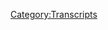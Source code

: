 {{Transcript
    | title         = [[17: February 7, 2017]]
    | caption       = [https://knowledgefight.libsyn.com/knowledge-fight-feb-7-2017 Listen to this episode on Libsyn]
    | episodeNumber = [[17: February 7, 2017|17]]
    | length        = 01:29:28
}}

{{MessageBox
    | header     = Warning: Bot Generated Content
    | text       = This transcript was automatically generated by transcription software and likely contains many mistakes and misattributions. Please check the audio for definitive quotes, attribution, and context.
    | image      = N3yvass4myg91.webp
    | imagewidth = 50px
    | id         = warning
}}

{{TranscriptBlock
    | name      = Alex Jones
    | timestamp = 00:00
    | text      = I'm a policy wonk.
}}

{{TranscriptBlock
    | name      = Dan
    | timestamp = 00:01
    | text      = Hey everybody, Dan here, sitting in to give you a little bit of an introduction before we get into this episode, tell you what's going on here. What's going on is Jordan is busy this week real busy. He is way too successful at stand up comedy. And I have therapy one night this week, so we could not find a time to record. Luckily for you and for all of us. I have this episode that I'm going to release today that I recorded a week or two back with my friend, the very funny comedian Justin Kollek. And I'm excited to be able to release it for you. To give you a little bit of context, we recorded this episode A little while back, and I did not have the time to edit and re release the episode. And in the meantime, like right after Justin and I recorded this episode, when I was about to release it, we needed to me and Jordan needed to get back into the studio. There were emergency episodes that had to be done. And you know how it is. There's a forward momentum and a natural narrative that sort of taking shape with Alex Jones his life and you know, we can you as progress marches forward, we sometimes things get caught by the wayside. But I'm glad we have this opportunity now to double back a little bit and listen to this, because I think this episode is great. And I think you're gonna really enjoy it. And Justin is hilarious and fan tastic. But before we get to this episode, I have a couple things I wanted to get off my chest first, is a very exciting announcement that I'm not going to make now. What once Jordan does get back, we have a very exciting announcement to give you. And I look forward to telling you about that. And I don't know why I'm teasing it now. But who cares? Second thing, I wanted to take a moment to acknowledge that I may have been a little bit off in my interpretation of the last clip from the February 24 show, when I've listened back to it a number of times, mostly out of insecurity and fear that I had misinterpreted it. I think I might have. I think it's entirely possible that my analysis was off, literally off, but spiritually, I was not wrong. What do you says is still horrible. What he says is absolutely indefensible. You should never ever encourage people on Twitter to harass anybody, but especially about someone else's children. So no matter what the context of that is absolutely unacceptable. inexcusable behavior. But I am big enough man to recognize and publicly admit that I might have gotten some of the particulars about what he was saying slightly off, but to my credit, he does swallow some syllables in there. So I I'm, I'm on pretty solid ground, I think. Anyway. I don't feel better now that I've got that off my chest. But no, well, who cares? I am gonna feel better here in a moment because I've got this episode to share with you. I hope you do enjoy it again. Just thank you to everybody who's been getting on board. We really appreciate everybody listening, tweeting out. I'm sitting here on a dark and stormy night here in Chicago, and I've been waiting to do laundry all night and someone's been hogging the laundry machine. Only thing that makes me feel better about the fact that I have to go to work tomorrow and dirty clothes is the fact that I know that you guys are gonna be out there enjoying this episode. And that means a lot. So anyway, here we go. Let's get to the episode. But you know until Jordan gets back and we we we meet again. I'm just flipping policy Walkman.
}}

{{TranscriptBlock
    | name      = Alex Jones
    | timestamp = 03:38
    | text      = Andy in Kansas. You're on the air. Thanks for holding.
}}

{{TranscriptBlock
    | name      = Andy In Kansas
    | timestamp = 03:42
    | text      = Oh, Alex, I'm a first time caller. I'm a huge fan. I love your work.
}}

{{TranscriptBlock
    | name      = Dan
    | timestamp = 03:45
    | text      = Hey, everybody. Welcome back to knowledge fight. I am Dan sitting here in the studio with replacement Jordan. Very funny comedian Justin go like
}}

{{TranscriptBlock
    | name      = Justin Golak
    | timestamp = 03:53
    | text      = Hey, how's it going? Everybody?
}}

{{TranscriptBlock
    | name      = Dan
    | timestamp = 03:54
    | text      = How you doing today, sir?
}}

{{TranscriptBlock
    | name      = Justin Golak
    | timestamp = 03:55
    | text      = Oh, I'm doing good. How about yourself?
}}

{{TranscriptBlock
    | name      = Dan
    | timestamp = 03:56
    | text      = Excellent, very much ready to take a journey through a day in the life of Alex Jones where I have listened to a bunch of Infowars and you have not listened to this particular episode. I have not. But you were telling me before we started recording you have. You've dabbled in the world?
}}

{{TranscriptBlock
    | name      = Justin Golak
    | timestamp = 04:11
    | text      = Oh, yeah. I've I've taken many trips to the battlefield of the Info Wars. I think I got into him in college. Sure. I was in college during the W years, which was like a great time to be radicalized left. Because you're like young, you have feelings. You think you can make a difference? You're definitely right. Yes. You're so right. You know everything. And you're not bounced at all by jadedness or self consciousness of your ideas.
}}

{{TranscriptBlock
    | name      = Dan
    | timestamp = 04:38
    | text      = You're young enough that like Vietnam wasn't real to you, right? It's perfect.
}}

{{TranscriptBlock
    | name      = Justin Golak
    | timestamp = 04:42
    | text      = So yeah, and like none of my roommates or friends like really cared either way. And then I had one buddy, who was like, very into like liberal politics, and he was like always reading like Al Franken 's book. Shimon when Al Franken had all those books,
}}

{{TranscriptBlock
    | name      = Dan
    | timestamp = 04:58
    | text      = the other one book about him running for President he was called Why not me?
}}

{{TranscriptBlock
    | name      = Justin Golak
    | timestamp = 05:03
    | text      = Yes that one and then really funny. Rush Limbaugh is a big fat idiot or whatever. Like was it a lying liars? Yes that one and yeah, so I dabbled in some of those. Listen to Air America when the thing back when Marin was working with Sam cedar Yeah, yeah,
}}

{{TranscriptBlock
    | name      = Dan
    | timestamp = 05:19
    | text      = those were the glory days. Yeah.
}}

{{TranscriptBlock
    | name      = Justin Golak
    | timestamp = 05:20
    | text      = And then yeah, just like that was about where he took me and then I always had like an appetite for like more fringy stuff. And then I was like YouTube was becoming new and I just remember getting into like the 911 conspiracy. Sure. And then of course, you're gonna find Alex Jones soon after that. And so you watch loose change and you're like, oh, produced this. I don't even know if I watch that. Well, I think I watched like two off loose chains like like worst loose chains. things and then someone's like, Oh, you've seen those. You should watch loose change.
}}

{{TranscriptBlock
    | name      = Dan
    | timestamp = 05:50
    | text      = There you go. You watched the Obama deception, the Obama deception so good. 911 road to tyranny? Yeah. Alex Jones is great documentary work.
}}

{{TranscriptBlock
    | name      = Justin Golak
    | timestamp = 05:59
    | text      = Yep. seen it all.
}}

{{TranscriptBlock
    | name      = Dan
    | timestamp = 06:01
    | text      = So you've you've listened a little bit, but it's been a while. Yeah, I
}}

{{TranscriptBlock
    | name      = Justin Golak
    | timestamp = 06:05
    | text      = don't keep up with it really much anymore.
}}

{{TranscriptBlock
    | name      = Dan
    | timestamp = 06:06
    | text      = I strongly recommend that you don't. And everyone out there listening
}}

{{TranscriptBlock
    | name      = Justin Golak
    | timestamp = 06:10
    | text      = don't like I think I told you last time I really got into him big was like in a recent way. It was like yesterday, I listened to his Joe Rogan Experience podcast. He was on like, sometime this week. That's kind of like required listening. Yeah. I was listening to Joe Rogan's podcast anyways, and like I have that history with Alex Jones and like this will at least be a fun listen.
}}

{{TranscriptBlock
    | name      = Dan
    | timestamp = 06:29
    | text      = Yeah, I go guest by guest with Rogan. But yeah, if you see Alex Jones is on Rogan, you gotta listen gotta and I'm glad that we did. We did a huge breakdown of that. Much of a drunk idiot Alex was
}}

{{TranscriptBlock
    | name      = Justin Golak
    | timestamp = 06:45
    | text      = got so hot. Did you watch the video? I did. Okay, like he's just he kept being like, I take these headphones off. And he's like, slicking his hair back. He's so hot. Well, one
}}

{{TranscriptBlock
    | name      = Dan
    | timestamp = 06:53
    | text      = of the things you don't know is actually Alex no matter what the temperature is in the studio has a crazy year tick. Okay, this is ear and a really weird way compulsively. So a lot of the headphone stuff I think was actually his ear itching. Okay, I've done some research into what causes ear itching and nothing definitive.
}}

{{TranscriptBlock
    | name      = Justin Golak
    | timestamp = 07:14
    | text      = Say it doesn't sound like a symptom of anything I have to be. It's got to
}}

{{TranscriptBlock
    | name      = Dan
    | timestamp = 07:18
    | text      = be all psychological. It's a side effect of taking too much Super Male Vitality. Is a signature product that we are almost certain is a boner pill.
}}

{{TranscriptBlock
    | name      = Justin Golak
    | timestamp = 07:28
    | text      = What is this other thing is it is a force. Well, what's the metal? Isn't there some metal he takes like colloidal iodine iodine. I think it was like an iron. Yeah,
}}

{{TranscriptBlock
    | name      = Dan
    | timestamp = 07:38
    | text      = that low Adel silver is we're going to hear a couple of advertisements for his products here as we go along. Oh, hell yeah. But let's just jump into it. today. We're going over the events of Tuesday, February 7, on the Alex Jones program, he starts the show out with a little bit of a showing of his humanity. Okay, there's, there's been a death in the family. Oh, no. And he takes a little moment on the show to to honor that. And then quickly take it into a weird, weird place,
}}

{{TranscriptBlock
    | name      = Alex Jones
    | timestamp = 08:10
    | text      = crashing through the lies and disinformation. It's Alex Jones. Ladies and gentlemen. It's Tuesday, February 7 2017. And we've got stunning information and documentation today to break down as we give you the latest analysis of the global war taking place against the huge mega corporations, and their attempt to establish a out of control oppressive technocracy. Again, I'm Alex Jones, your host, thank you so much for joining us today, I'm going to get into all the news. And I mean, all of it coming up in the next segment. But first off, I want to talk about something that affects us all. And that's life and death. A lot of people I talked to never even get to meet any of their grandparents, much less all four of them. And my grandmother was almost 93 years old when she died this morning at about 130. And she was still cogent. A few days ago when I went and visited weather.
}}

{{TranscriptBlock
    | name      = Dan
    | timestamp = 09:08
    | text      = I want to pause for a second to you know, I would never make fun of someone for giving it up for the relative and I feel very sad for his loss. I mean that very sincerely. I'm not making a joke of this at all. Rip Grandma Jones. Yeah, that's that's very difficult and sorry for your loss, Alex, but
}}

{{TranscriptBlock
    | name      = Alex Jones
    | timestamp = 09:28
    | text      = But she'd had breast cancer for about six years.
}}

{{TranscriptBlock
    | name      = Dan
    | timestamp = 09:31
    | text      = That's not the but there was. Sounds reasonable to there was just bad timing on my stop and start.
}}

{{TranscriptBlock
    | name      = Alex Jones
    | timestamp = 09:41
    | text      = She had breast cancer before and they removed part of her breast. She got breast cancer, six, seven years ago decided to not be operated on and that she would just go home when God was ready for and at almost 93 years of age last night she went home to be with our Lord and Savior Jesus Christ. But the reason it's simple witness. I don't really cry for the 93 year old woman who I knew my whole life and love so much. And you taught me so much. I cry for the 30 year old woman who went and got the second round of polio shots when my mother was four years old, and her brother was nine years old, that paralyzed her and almost killed her and took her years to be able to walk again. As he was a beauty queen. And then I think about the SV 40 cancer viruses that were admittedly in that vaccine as well. And think about how they soft killed my grandmother. Way back in the
}}

{{TranscriptBlock
    | name      = Dan
    | timestamp = 10:38
    | text      = Yep, it's a vaccine message. I know. I did not see that coming. You didn't see the eulogy, turning into an anti Vaxxer Oh, not
}}

{{TranscriptBlock
    | name      = Justin Golak
    | timestamp = 10:46
    | text      = at all. Oh, man. That's,
}}

{{TranscriptBlock
    | name      = Dan
    | timestamp = 10:49
    | text      = that's a little weird. I mean, that's who
}}

{{TranscriptBlock
    | name      = Justin Golak
    | timestamp = 10:54
    | text      = I mean. If their plan is to kill everyone in their early 90s 60 years after taking a vaccine, yeah, go for it globalist fine living I'm fine. Dine at 93 I'm kind of more planning on 63 myself. So if I go 93 I'm fine with that. 30 Bonus years from the clarity bonus years thanks globalist.
}}

{{TranscriptBlock
    | name      = Dan
    | timestamp = 11:15
    | text      = I again, I don't want to mock the death of Alex Jones's grandma, because again, and that sad to cancer is very, that sucks. But I just I don't know what vaccine is going to paralyze you for a couple years? And then you're fine. And then give you cancer? Decades after? I don't know. I don't. I don't think that's, I think that he's, I think that he's possibly attributing coincidence, or something. He's, he's attributing nefariousness to coincidence, you know, something that just how
}}

{{TranscriptBlock
    | name      = Justin Golak
    | timestamp = 11:50
    | text      = I mean, like, 100%? Well, it's like, everyone's gonna die. Sure. So you could literally just be like, you could just take someone's death, which is a guarantee to any past thing and be like, well, that's why they died. if again, if your evidence is that they're dying in their 90s. Yeah, like, and then yeah, the cause is just being alive them. So I would like
}}

{{TranscriptBlock
    | name      = Dan
    | timestamp = 12:13
    | text      = I wish I'd done some research on this. I'd love to have the number in front of me of how many people live till they're 90. I'm sure it's a shockingly low percentage of the population.
}}

{{TranscriptBlock
    | name      = Justin Golak
    | timestamp = 12:22
    | text      = No, I think because like the average is one like 76 or 7876, or 78. Yeah, but then like after that average, it's like a huge decline. Like it zips down very quickly.
}}

{{TranscriptBlock
    | name      = Dan
    | timestamp = 12:34
    | text      = And then think about how many people who have been soft killed. Listen to the old
}}

{{TranscriptBlock
    | name      = Justin Golak
    | timestamp = 12:39
    | text      = is like, that's genius vernacular, acrobatic.
}}

{{TranscriptBlock
    | name      = Dan
    | timestamp = 12:43
    | text      = He's perfect at that sort of thing. He told like, the dirty dossier thing that they put out on Trump the is that the P one? Yeah, the dirty dossier. Yeah. Because they come up with these names that are so amazing, soft Kill.
}}

{{TranscriptBlock
    | name      = Justin Golak
    | timestamp = 12:57
    | text      = Kill is just like, because again, it's just one of those things where it's like, you know, like, you could say, you'd be like, well, people are getting vaccines and not dying. But so what they're doing to soft kill you dying or 90s a breast cancer, you don't even know. It's like, I guess I can't disprove that. Yeah, no, it's
}}

{{TranscriptBlock
    | name      = Dan
    | timestamp = 13:13
    | text      = wrong. That's that's the thing. Everything is under disprovable, which is what makes it fun when you're high and sitting around being like, oh, man, it could be Yeah. But do you would do you think that he can take this? This eulogy for his grandma that turns into an anti vaccination message? Do you think he can pull the triple Lindy and somehow involve his products? The Oklahoma City bombing?
}}

{{TranscriptBlock
    | name      = Justin Golak
    | timestamp = 13:39
    | text      = What Yes. And
}}

{{TranscriptBlock
    | name      = Dan
    | timestamp = 13:41
    | text      = near death experiences? Do you think he can work both of those in
}}

{{TranscriptBlock
    | name      = Justin Golak
    | timestamp = 13:44
    | text      = I'm hoping that he does, because I don't want to be right. Because to me, then it's just fans fullness. I don't want it to turn ugly into commercialism. Him selling iodine. So I hope it's the things you said, I'm excited. Let's find out
}}

{{TranscriptBlock
    | name      = Alex Jones
    | timestamp = 13:57
    | text      = the early 1950s. Show, they got her way back in the early 1950s When she was 30 years old. So really think about that, think about what vaccines are doing to people today, especially our military that are shot up so many experimental ones as well. And I just think about how magic it is to have all these great ancestors and to know that I'll have progeny into the future and I'll be one of their ancestors. I just want to deliver for humanity and really build something beautiful and great. And so did my show to my grandmother and I all for my grandparents were great, interesting people in different ways. I really can't say that my favorite was of any of them. But it's it's just
}}

{{TranscriptBlock
    | name      = Dan
    | timestamp = 14:41
    | text      = no one asked you to. Oh, it'd be weird. It'd be weird if you did. This was on your political, anti globalist program. Which of your grandparents was your favorite? Well, you know what?
}}

{{TranscriptBlock
    | name      = Justin Golak
    | timestamp = 14:52
    | text      = I liked Nana, but I'd say Papa,
}}

{{TranscriptBlock
    | name      = Dan
    | timestamp = 14:55
    | text      = because he wasn't soft, killed.
}}

{{TranscriptBlock
    | name      = Alex Jones
    | timestamp = 14:58
    | text      = Great that I knew him and I hope that spiritually that I can resonate to the plane that they're going to be on with God and transcend this fallen plane, we're on and be with her again. She was very, very a few days ago, she'd be conscious talking about things be completely there and then just suddenly be somewhere completely else talking to her dead brother and talking to other members of her family. So she believes she was already in heaven. And I think about Colonel Craig Roberts, who was a Marine Corps sniper and veteran helicopter pilot investigator best selling author, Sniper one shot one kill, who expose Oklahoma City as an inside job and so much more in the murder of police officers by the Clinton mafia to cover it up. And he died for about 10 minutes on the operating table for colon cancer, and was there at the portal with the angel, the decision was made to send him back, they'd already walked off and he came back to life. And atheists and people that don't believe in God. And people that are in other cultures, they have that same, that same near death or death experience. So just know this. There's a lot going on in this world. But I just want my grandmother to know that I love her. And I appreciate her and I can still feel her presence now just like I can feel my first grandparents that went Jerry Jones, my dad's dead back when I was only six years old. And it's just good, I will carry them forward with me. I hope my children will carry forth my energy and my spirit with them, just as they carry my genetics. And so let's just all think about our fallen grandparents, and of course, our parents and everyone we love. But you know, most important thing to do is to reach out for the young today that are under all the GMO and all the chemical attack all the cultural attack and defend them because that's what really matters. He is the young.
}}

{{TranscriptBlock
    | name      = Dan
    | timestamp = 16:50
    | text      = So I think that would be a great opening segment if he cut out about two minutes in the middle and that last part if he wanted to just jump on the show and talk about his grandma great but you know I don't I don't I can't get on board with you politicizing the death of a 93 year old.
}}

{{TranscriptBlock
    | name      = Justin Golak
    | timestamp = 17:11
    | text      = Just it's so much. Yeah, it's dense.
}}

{{TranscriptBlock
    | name      = Dan
    | timestamp = 17:14
    | text      = Yeah, yeah. And you know, we can't really I made a mistake opening a show with this in the same way that he made a mistake opening the show. I did as well. Well. You can only open how he opens. We can't make fun of that really, we can't attacking his grandma and we'd never want to do that. So let's get to some like real politic. Okay, let's bring it on. This is he doesn't bring up his grandma again for the rest of the show. So we're fine. This is a little clip about some people being sneaky. Okay, in government and the media trying to trying to be foolish it basically he's mad at the media through most of this
}}

{{TranscriptBlock
    | name      = Justin Golak
    | timestamp = 17:53
    | text      = episode makes sense.
}}

{{TranscriptBlock
    | name      = Alex Jones
    | timestamp = 17:54
    | text      = First off, there's a tactic that the mainstream media is using, where they pretend that Infowars is discredited and not cutting edge. And then they connect that to Trump and pretend that he's discredited hoping to split Trump off from his base. Now Trump knows they're doing this but they everyday say Alex Jones is Trump's brain. Trump is everything from Alex Jones. No, Trump has agreed with me on a few things that are overwhelmingly documented. Trump is his own person. I don't say that. Because I don't want to sit here and make the president mad. I say that because it's true. But clearly, they're trying to hurt Trump by driving him away from his base. It's not working, he's delivering in spades. But every day I see scores of these articles. Infowars is behind President Trump's idea that the media is covering up terrorist attacks, the Washington Post. Then they show headlines where myself Paul Watson and countless others live, but they only show screenshots. You can't go see it for yourself. It's a screenshot where we go show where police chief's the FBI, you name it are told to cover up the fact that Islamist is carrying out attacks just like San Bernardino. Now, the truth is Trump has trolled the media when he spoke at Central Command in Florida yesterday, at their headquarters, because he knows they'll bring all this out now and lose this debate.
}}

{{TranscriptBlock
    | name      = Dan
    | timestamp = 19:22
    | text      = Also, I want to tell you this, you're gonna have me pause at any point. Okay, if you have any thoughts, feel free to jump in. This This is insane. Because, I mean, the argument could be made that the headline Infowars is behind the stuff using could just mean that they kind of they support the same thing that Trump does, right? Not necessarily the Trump got it from them, right. The word could be interpreted either way. So that's one thing. The other is that that list of unreported terrorist attacks, that was some shameful ship. You get a chance to go over that list. Oh, they misspelled San Bernardino. Oh no, they misspelled the word attacker, like 27 times. So throughout it when they were listing the attackers, and then a bunch of the bunch of almost all of it was covered by the mainstream media. And the ones that are dubious, maybe under covered were non fatality knife attacks in foreign countries.
}}

{{TranscriptBlock
    | name      = Justin Golak
    | timestamp = 20:23
    | text      = Yeah, those aren't gonna grab headlines. No
}}

{{TranscriptBlock
    | name      = Dan
    | timestamp = 20:25
    | text      = one's gonna fucking read that. I don't know, man.
}}

{{TranscriptBlock
    | name      = Justin Golak
    | timestamp = 20:30
    | text      = Yeah, that's, I don't know, man. That's weird. It's like, yeah, it's like you said it's I don't know. It's just, I mean, he's just like the normal media in terms of like the 24 hour news cycle, right? I mean, Alex? Yeah. Like, even if there is shady shit going on in the government? Like, there's not enough for you to have hours of programming a day on it. No, that's true. So you're gonna have to be like grasping for straws. He's gonna feel four hours a day, but he hits everything with the same intensity. That's why it's, like so fucking obvious when it's like, my grandma died. How was this about Oklahoma City. Because like, I get time to fill everything that happens has to be about something in the narrative.
}}

{{TranscriptBlock
    | name      = Dan
    | timestamp = 21:18
    | text      = I honestly, this comes up like he has so much time to fill this comes up over and over again. But like, I honestly think that you and everybody else who has suggested that is being way too generous. I don't think he blocks out time at all. I think the entire show is essentially a riff. Yeah. Oh, that that's for sure. He's got time to kill, but he doesn't have like, Alright, I've got to fill 15 minutes here. He's like, Fuck, I gotta fill four hours every day, every single day. He's like,
}}

{{TranscriptBlock
    | name      = Justin Golak
    | timestamp = 21:49
    | text      = but I mean, I guess this is like the future of information and whether we turn the corner or not, right? Because it's like, I mean, that's his issue, right? Is it's like, if someone was genuinely like, hey, I want to give a voice to independent media, right? It's like, All right, great. But those things like hardly ever exist. Because for them to exist, they'd have to be like, Well, yeah, sometimes, if not, most the time the media is right. What they cover is accurate. What they're covering is important, blah, blah, blah. Sure. You could argue that, like, maybe they don't cover ABMC because of like corporate interests, or because of some other interests that's like, somewhere between dubious or just money related. Yeah. But it's like he that's what he positions himself as it's like, I'm just being honest. But it's like, but you're not you, your, your, your message is conspiracy. And so you have to fit everything into that box.
}}

{{TranscriptBlock
    | name      = Dan
    | timestamp = 22:44
    | text      = And it's globalists. Yeah, so everything has to be about globalist, right. And also, he's not telling the truth. We've documented at least like, totally tons of lies throughout just the 10 episodes of the show we've done so far. I think like
}}

{{TranscriptBlock
    | name      = Justin Golak
    | timestamp = 22:57
    | text      = the thing I always bring up like the one story that really like just encapsulates it for me, it was from something from back in my Jones watching Days, even though I was not a regular watcher or regular like believer, like I always was like, okay, but still fun. So it's not like I was ever like, it's not like I escaped the church, or anything. Like I always was skeptical who didn't go, but it was interesting. It was always interesting. And mostly like, just like now is always entertaining. But it was this story about like, duck It was basically it's the gay shrimp story. Do you remember the gay shrimp story? This? I do not remember they were dumping chemicals into this river. And it was turning the shrimp gay and returning the actual shrimp in the shrimp in this river Labor Day? No. Well, here's the thing is it's based off real science that pesticides run off into the streams they have, what do you want to call it? estrogenic qualities and, and so much so that the small species only like a shrimp, it can actually flip their species female. So now all the shrimp are female so they can't reproduce so they die off. Okay, so now there's a genuine story that I remember hearing about in like biology classes in college about pesticides getting under like unreported their damages, and it's causing these problems and it could be causing to a tick in breast cancer in the human population. So he brings in a real kind of issue that is alarming and in undercover and under covered but he turns it into its turning the shrimp gay Of course, and they're doing this because they want to they're experimenting to turn us gay. Yes. So then we don't reproduce. And it's a form of eugenics that the globalists are going to use to keep population down and kind of trim population to like whatever their number one there's always that number, right? Like they want to get population down to 100,000 people.
}}

{{TranscriptBlock
    | name      = Justin Golak
    | timestamp = 24:52
    | text      = Yeah, we're all slaves. They
}}

{{TranscriptBlock
    | name      = Justin Golak
    | timestamp = 24:53
    | text      = rule over Georgia. Guidestones
}}

{{TranscriptBlock
    | name      = Dan
    | timestamp = 24:54
    | text      = Yeah, so
}}

{{TranscriptBlock
    | name      = Justin Golak
    | timestamp = 24:55
    | text      = that's like when it just like why are you blowing this first of all, you're so that's it's that's what makes him worse to me almost
}}

{{TranscriptBlock
    | name      = Dan
    | timestamp = 25:05
    | text      = like, I want to get back to this. I don't want to interrupt you. But
}}

{{TranscriptBlock
    | name      = Justin Golak
    | timestamp = 25:08
    | text      = no, no,
}}

{{TranscriptBlock
    | name      = Dan
    | timestamp = 25:09
    | text      = he has a clip about this on today's show about the gay strip, kind of how do you
}}

{{TranscriptBlock
    | name      = Alex Jones
    | timestamp = 25:14
    | text      = kill fire ants? How do you kill a bee colony, but you, you put a pheromone into in reproduction. And so again, whether you're gay, straight, you know, into into whatever, I don't care. Everybody knows that I'm not hating you for who you are. But the media calls me a homophobe and a transfer and all that stuff. Because I say, what is this being force fed to five year old kids about? Well, they're not even thinking about sex. The point is, is that there's an anti human agenda.
}}

{{TranscriptBlock
    | name      = Dan
    | timestamp = 25:43
    | text      = So yeah, he even just in passing on this show, he brings up this idea that there's something being introduced to try and turn us gay.
}}

{{TranscriptBlock
    | name      = Justin Golak
    | timestamp = 25:51
    | text      = Yeah. It's weird too. And like, that's the other thing that's like, not troubling, but just like a shame, because like, he doesn't seem hateful, per se, like,
}}

{{TranscriptBlock
    | name      = Dan
    | timestamp = 26:03
    | text      = we hate globalists.
}}

{{TranscriptBlock
    | name      = Justin Golak
    | timestamp = 26:05
    | text      = Yeah, that's true.
}}

{{TranscriptBlock
    | name      = Dan
    | timestamp = 26:06
    | text      = He's hateful towards them. But
}}

{{TranscriptBlock
    | name      = Justin Golak
    | timestamp = 26:07
    | text      = I guess like, I've like, I've read articles too, about like, about, like, the media elites pushing trans issues because they want to, like, destroy gender lines, again, to like, confuse the working class five points, you
}}

{{TranscriptBlock
    | name      = Dan
    | timestamp = 26:22
    | text      = say articles? Oh, well,
}}

{{TranscriptBlock
    | name      = Justin Golak
    | timestamp = 26:24
    | text      = I mean, online. No, not peer reviewed Reddit posts. The vigilant citizen. But my point is, they always take a whole paragraph to be like, if you are trans, that's fine. There's nothing wrong with you. I recognize that as a real, like, identity. I'm just saying that they're using that they're exploiting that real identity that deserves to be protected to like, hurt. So like, it's just, it's nice to see that their craziness is at least coming from a place where they seem kind, right.
}}

{{TranscriptBlock
    | name      = Dan
    | timestamp = 27:02
    | text      = Oh, no, because he I think that that's even being way too generous. I don't, I didn't read these articles on the Vigilant citizen. You have. But I have.
}}

{{TranscriptBlock
    | name      = Justin Golak
    | timestamp = 27:11
    | text      = Like I said, I'm not like, I'm not like taking it in as fact, I read it as entertainment. But it's it's anyway, sorry. I just wanted to stress that.
}}

{{TranscriptBlock
    | name      = Dan
    | timestamp = 27:22
    | text      = It's taken as implied. But like, with, with with this clip, Alex is and what his whole thing is, is there's this stuff that's being introduced, it's turning people gay. It's an anti human end of the species agenda, basically. But hey, I don't care if you're gay. That's totally cool. I mean, you are a victim, the media your identity is because you had something done to you and I, I pity you because of your, your, your flaw, but I'm not homophobic. It's like, oh, okay, dude,
}}

{{TranscriptBlock
    | name      = Justin Golak
    | timestamp = 27:53
    | text      = it's such. It's such a thin line. It's not even it's a thin line. It's like, I agree. It's not good. It's just like, in the world we live in. It's just like, you know, it could be worse. Oh, you know, like that. There's politicians like, like people that make the laws that are much more openly hateful than him. So that's why it's like, when they say awful shit like that. It's nice to know that like, they're better than even some of the people we've elected in terms of at least taking the time to be like, Look, you're just a victim. I don't hate you, which is like, yes, it's like, hateful in a way. But it's, it's a kinder hate.
}}

{{TranscriptBlock
    | name      = Dan
    | timestamp = 28:32
    | text      = It's softer. He also says that he's not transphobic in that clip, and he spent a great deal of time accusing Michelle Obama of being a transgender person, but he
}}

{{TranscriptBlock
    | name      = Dan
    | timestamp = 28:43
    | text      = didn't know he was on that fucking case. I did not know that. That's bananas. Sometimes
}}

{{TranscriptBlock
    | name      = Dan
    | timestamp = 28:48
    | text      = he pretends he's just joking about it. Other times, he's very serious.
}}

{{TranscriptBlock
    | name      = Justin Golak
    | timestamp = 28:53
    | text      = But like, for what reason? Like what, like, again, that's
}}

{{TranscriptBlock
    | name      = Dan
    | timestamp = 28:57
    | text      = a part of the homosexual agenda.
}}

{{TranscriptBlock
    | name      = Justin Golak
    | timestamp = 28:59
    | text      = But what it'd be different if she came out as trans then it would be
}}

{{TranscriptBlock
    | name      = Dan
    | timestamp = 29:03
    | text      = it's a psyop. They've degraded the presidency and the office of the First Lady by secretly having a trans woman be in there. That's a man that's a first man. So
}}

{{TranscriptBlock
    | name      = Justin Golak
    | timestamp = 29:16
    | text      = basically, his idea is like, she doesn't have to say it. We just we understand it. And so the agenda gets out without being like, explicit, eventually. And then the joke's on us.
}}

{{TranscriptBlock
    | name      = Dan
    | timestamp = 29:28
    | text      = We've been tricked this whole time. It's It's insane. It's it's an hom it is transphobic. Let's be honest. Yeah,
}}

{{TranscriptBlock
    | name      = Justin Golak
    | timestamp = 29:36
    | text      = I mean, it's transphobic and it's homophobic. Uh huh. It's all that it's just like, it's just it's just these people. These people are so in a, in a world of such. I don't know, angers even maybe simplifying. But these this heightened emotional state, they think it'd be easy for them to be outwardly hateful. So it's nice when always at least to get half the half step back, even though I knew that wordly maybe that's a fair way to do it. Maybe I'm trying to be too optimistic.
}}

{{TranscriptBlock
    | name      = Dan
    | timestamp = 30:08
    | text      = I have a touch. No, I don't. I was gonna say I have more respect for Michael Savage, but I don't. Who's that? I don't know who that he is. He's a even more hateful radio personality. He has a show called The Savage nation. He's awful, but he is just outwardly hateful. And just
}}

{{TranscriptBlock
    | name      = Justin Golak
    | timestamp = 30:24
    | text      = so does he does he just hate like gays and trans or does he think that they're part of an agenda?
}}

{{TranscriptBlock
    | name      = Dan
    | timestamp = 30:30
    | text      = I think what he would say is they're mentally ill and or degenerate
}}

{{TranscriptBlock
    | name      = Justin Golak
    | timestamp = 30:35
    | text      = sort of things, guys. Yeah, he always you but at least he like an older guy with like, white hair. Kind of Mike Pence ish looking. No, no, no, no, no,
}}

{{TranscriptBlock
    | name      = Dan
    | timestamp = 30:43
    | text      = no, he looks haggard. Yeah, maybe
}}

{{TranscriptBlock
    | name      = Justin Golak
    | timestamp = 30:45
    | text      = I'm not. Because he's like you
}}

{{TranscriptBlock
    | name      = Dan
    | timestamp = 30:47
    | text      = spent at least a decade in a bottle. Let's get back into Alex. This clip is going to start with him touching base on his favorite supervillain George Soros. And then he has some more stuff to say about how Trump is really cool.
}}

{{TranscriptBlock
    | name      = Alex Jones
    | timestamp = 31:02
    | text      = I mean, Homeland Security was told eight years ago do not say Islamic terror. And when you stop somebody you can't ask what even where they're coming from, or of their hobbies, or look on their cell phones.
}}

{{TranscriptBlock
    | name      = Dan
    | timestamp = 31:13
    | text      = I want to stop really quick. I don't think that it's true that you can't ask people where they're coming from. I think that that's an exaggeration. Okay. But also, I don't think it's as nefarious as Alex thinks when he says that people were set told not to say that things are Islamic terror. I think that's probably due diligence. I think that you got to know the facts before you make pronouncements. That's first of all. And then second of all, I don't think we gain anything by attaching Islam to terrorism, but
}}

{{TranscriptBlock
    | name      = Justin Golak
    | timestamp = 31:42
    | text      = didn't even say that explicitly. I thought they said that explicitly like that they
}}

{{TranscriptBlock
    | name      = Dan
    | timestamp = 31:45
    | text      = weren't saying Islamic anymore. Because they didn't want to, like, destroy possible allies they could have in the Middle East by like condemning a religion. Yeah. Because when they were trying to like, that was like their olive branch to that area is like, alright, if you help us, we won't say that word anymore. Well, when you start using Islamic terror as a compound word, the adjective Islamic, it gets connected to the terror that is the noun. Yeah. And at a certain point, it becomes, you know, like a soft kill, it becomes a term that gets stuck in your head. Yeah. And it's counterproductive. If you use that term aggressively to label everything, then you're going to end up with at least the appearances of a holy war, you're going to end up to people who want to see it, they're going to see like, oh, they hate Islam. Right. And that's really bad. That's very bad. Who the only people who is whose interests that serve are people who actually want a holy war, right. And that ain't us. No, I don't think I don't I don't think Alex would either. But
}}

{{TranscriptBlock
    | name      = Justin Golak
    | timestamp = 32:50
    | text      = no, I don't think so. Do you think does he not like, does he like Islam? Or no? Does he ever touch on that at all?
}}

{{TranscriptBlock
    | name      = Dan
    | timestamp = 32:56
    | text      = Funny, you should ask. I have a clip about what he thinks about Islam. It's it's turned
}}

{{TranscriptBlock
    | name      = Justin Golak
    | timestamp = 32:59
    | text      = into comics unleashed. But like, I
}}

{{TranscriptBlock
    | name      = Alex Jones
    | timestamp = 33:01
    | text      = mean, Homeland Security was told eight years ago, do not say Islamic terror.
}}

{{TranscriptBlock
    | name      = Dan
    | timestamp = 33:06
    | text      = And what? Wait, okay, sorry, I thought I had the wrong. I mean, Homeland
}}

{{TranscriptBlock
    | name      = Alex Jones
    | timestamp = 33:09
    | text      = Security was told eight years ago, do not say Islamic terror. And when you stop somebody you can't ask what even where they're coming from, or they're a hobbyist or look on their cell phones, for you're coming from Yemen, you're coming from Saudi Arabia, you're coming from Sudan, you're coming from places that are war zones, like Somalia, a totally failed state. And you can't even ask when it comes up in a data sheet that you're al Qaeda, are you with al Qaeda, they can ask me if I'm part of a criminal group, they can ask me if I've got drugs, they can ask me if I've got fruits and vegetables, but she can't ask the Islamist this, this, they're actually in the news saying, oh, Trump may lose his appeal now, because he mentioned Islam. Congress shall make no law respecting an establishment religion. Remember, the phrase says they're up but you can borrow someone as part of a religious group that its tenant is to bomb and kill innocents. That's a cult comprende not a violation of the First Amendment. When you've sworn allegiance to a murderous military death cult. You don't have a right to come here.
}}

{{TranscriptBlock
    | name      = Dan
    | timestamp = 34:10
    | text      = So he doesn't necessarily he's not necessarily saying those things about Islam as a whole. Yeah, but I don't think he's doing a nearly good enough job of being specific about what he's talking about. Also true if you're not paying attention, and you're listening to that and maybe you're dumb. That's kind of one of the messages you're going to take away from it that Islam is a military death cult.
}}

{{TranscriptBlock
    | name      = Justin Golak
    | timestamp = 34:29
    | text      = I guess I just I never really heard him talk about Jesus as much HOLY SHIT as I have in this episode when he's talking about his grandma, like, he's he like I knew he was Christian. But I thought he was a little more secular. But no, so he prays on air. I didn't know that like I said, I'm a little out of touch with current ag AJ but
}}

{{TranscriptBlock
    | name      = Dan
    | timestamp = 34:52
    | text      = gone so far off this weird deep end like he's super he preys on air. He talks about Jesus all the time, but he also has this weird version of Christianity that he's into, like the first clip, he was talking about how that guy who exposed Oklahoma City, he got up to the pearly gates and
}}

{{TranscriptBlock
    | name      = Justin Golak
    | timestamp = 35:11
    | text      = someone said, Hey, let's get him back. Right? Like he has like this idea that there's like, weird mystical elements to his version of Christianity. But again, it's like I said, it's like, it's like we're talking about with, with, like, the gay and trans thing where it's like, in that same clip, the old lady clip and the dying on the operating table clip. I don't know, I said, old lady. I mean, his grandma was old. She was also but basically like the way he talked about like, well, other people in other cultures have the same vision. So it must mean something. But so it made it seem like he's somewhat inclusive of other faiths or believes in a in a universal truth that can be kind of expressed or interpreted culturally a different way. Again, I probably am not a credit. I'm just I guess I might even give him credit. I'm just wondering, is that what it is? Or is he because like, most people that are that Christian, or any religion to be fair, don't really like other religions? Yeah. Because there's a predisposition like I am right. So they're wrong team sports. So that's why I was wondering if he is one of those Christians, or if he's more just like,
}}

{{TranscriptBlock
    | name      = Dan
    | timestamp = 36:19
    | text      = I think he feels the same way about other religions that he does about the gays and the terms of like, Hey, you're wrong. It's cool. You're fine. Be in schools. Everybody be cool. It's cool. Yeah, that sort of thing. But he has underlying, horribly bigoted
}}

{{TranscriptBlock
    | name      = Justin Golak
    | timestamp = 36:34
    | text      = demonic cult leaders have got into Islam. It's not your fault. Yeah. This is devilish evil, violent religion. It's not your fault.
}}

{{TranscriptBlock
    | name      = Dan
    | timestamp = 36:43
    | text      = Yeah. And he has on a number of occasions said much more inflammatory things about Islam that don't weren't in this episode. So we won't listen to it. But he had said some I just wondered some kind of disparaging things about how it's, you know, religion, that is. One of the tenants is killing other people. Gotcha. All right. Cool. Let's not wrestle with the Old Testament at all. It's just, you know, and the other thing I it bears repeating, and I don't, I don't think I have a clip of this. But to this day, he still is not recognizing that the shooter in Quebec, the guy who shot up the mosque, he's not recognizing that it wasn't a Muslim who shot up that mosque. Okay, he refuses to acknowledge that it's like a blond haired white guy. I don't know if they ever arrested him. I lost track of that story. But that was the only suspect they had was a guy who
}}

{{TranscriptBlock
    | name      = Justin Golak
    | timestamp = 37:39
    | text      = wait. So did they arrest that suspect? Or do they look into this? I thought they arrested that guy. I did. You know what, it's so funny what you believe when your brain kind of just goes on autopilot? Because I was like, Yeah, I thought they arrested that guy. And that was definitely the guy but then as we talked about, I'm like, You know what, I also did tune out of that story and didn't really see how it concluded.
}}

{{TranscriptBlock
    | name      = Dan
    | timestamp = 37:58
    | text      = Suspect charged with murder in Quebec, Quebec mosque terror attack. Yeah. So he was arrested. I think that's probably why we tuned out is because we heard it
}}

{{TranscriptBlock
    | name      = Justin Golak
    | timestamp = 38:07
    | text      = was like it was over right, and it's Canada's bucket. The
}}

{{TranscriptBlock
    | name      = Dan
    | timestamp = 38:10
    | text      = lone suspect accused of opening fire in a Quebec City mosque was formally charged with six counts of first degree murder on Monday evening, one day after the massacre that killed six men. So it was even one day later. Yeah, that was pretty quick. The suspect was identified as 27 year old Alexandra Bissonnette student at nearby Laval University. Bissonnette Oh was also charged with five counts of attempted murder. Probably did it. Yeah, he looks good for
}}

{{TranscriptBlock
    | name      = Justin Golak
    | timestamp = 38:40
    | text      = it. But they hardly pick up the wrong guy for those things.
}}

{{TranscriptBlock
    | name      = Dan
    | timestamp = 38:45
    | text      = Did it seems like I don't know. Alex will tell you that they got the wrong guy all the time. Right patsies Well, why
}}

{{TranscriptBlock
    | name      = Justin Golak
    | timestamp = 38:51
    | text      = does he think that uh, that a Muslim did it? Or does he think is a full on false flag?
}}

{{TranscriptBlock
    | name      = Dan
    | timestamp = 38:56
    | text      = Well, on that day on the show, he and his guests were talking about how it was a failed false flag. Oh, it was false flag that went wrong. Okay. Because whenever you have shooters like this, usually they kill themselves. Yeah. And the fact that he didn't kill himself maybe went wrong. So he chickened out something like that. I don't know. I you know, I was telling you earlier that I'm getting into their headspace. Yeah, I'm not that deep yet. I don't know. That's good, though. Because you were worried about it. So it's good to know. Yeah, it's good. My interrogation has made you feel better about yourself. Yeah. All right. We gotta get back. Yeah, this is some more shit about the media, and has to do with old press secretary Spicer okay. And Alex telling a story. That is not true.
}}

{{TranscriptBlock
    | name      = Alex Jones
    | timestamp = 39:37
    | text      = So Infowars is mine, President Trump's idea that the media is covering up terrorist attacks that was on CNN last night. This morning. It's everywhere. And sure, it gives us a little bit of traffic, they have dwindling audiences of idiots. This is mainly a psyop. So that Spicer and people read this and go Look, Mr. President, more about how Alex Jones is your boss. Don't listen to him go with the mainline Republicans was In the previous that's that's, that goes on, by the way behind the scenes, one for one
}}

{{TranscriptBlock
    | name      = Dan
    | timestamp = 40:05
    | text      = that does not go on behind the scenes. Or at least I pray to God that
}}

{{TranscriptBlock
    | name      = Dan
    | timestamp = 40:10
    | text      = does. You know what I think that might go on behind the scenes to be perfectly honest with you. Yeah, I'm gonna have to back Alex on this one. With this current administration. I have no doubt that that's a very high possibility that that has Sean Spicer straight up coming out and being like, Oh,
}}

{{TranscriptBlock
    | name      = Dan
    | timestamp = 40:24
    | text      = Mr. Trump don't believe Alex and him going like,
}}

{{TranscriptBlock
    | name      = Dan
    | timestamp = 40:27
    | text      = I don't know, it seems right, checks out, checks out. He signs up.
}}

{{TranscriptBlock
    | name      = Dan
    | timestamp = 40:32
    | text      = He's got this whole thing going on, where he believes that there's a split in the Trump camp between the Trump loyalists, which are banned in General Flynn and Trump, basically. And then you got Sean Spicer, you got Kellyanne Conway and you got rights Priebus who are like, they're just fucking coming along for the ride, but they're establishment Republicans, which is fucked up because you already have enemy friends. It's amazing. This narrative has come about this quickly. It's so fast,
}}

{{TranscriptBlock
    | name      = Justin Golak
    | timestamp = 41:02
    | text      = dude. Like, the something like a Trump presidency is just so interesting. Like, there's no better time to listen to Alex Jones than now. Oh, yeah. Because the world is turning almost Alex Jones in Sure. In reality, and then he upset with his than he always takes it to the next level. But usually we're out the ground floor when he takes it to the next level. Now we're a few levels up and he's next level. It's like, it's a really great slash worst time to be alive.
}}

{{TranscriptBlock
    | name      = Dan
    | timestamp = 41:31
    | text      = There's a there's got to be moments, like quiet moments for him where he's like, I don't I don't I don't know how I'm gonna do this. I don't know how I'm gonna up the ante. I don't know. He's gonna just start reporting the news. You can't he doesn't know how I've listened to Infowars. Legitimately every day for the last two months. At least it hurts. But like, I have never once heard them do a piece of legitimate journalism. They have never made a call to anybody. They've never checked a fact documents. Yeah, they've got white papers. Okay, all right. They have all these documents that they cite, and then you go read them and they don't say what they said. They said. So it's like, okay, you're not reading the things that you're saying. You're reading. You're you all you have is fake sources. It's all you got. That's all they have. It's insane to me. i So the premise that you had of him having to I know it was a joke, but the only way he can be crazier is just report the news. He doesn't have the chops.
}}

{{TranscriptBlock
    | name      = Justin Golak
    | timestamp = 42:34
    | text      = Yeah, I mean, that's fair. He's an interesting dude. Man. I don't know I just So did you guys already. Did you talk about on the podcast about the Joe Rogan interview? You said we did. We talked about it for three and a half. Jesus? Yeah, I mean, you'd have to it's like a four hour fucking interview.
}}

{{TranscriptBlock
    | name      = Dan
    | timestamp = 42:51
    | text      = Yeah. And I fact checked a number of the things that he talked about that were just complete bullshit. That's
}}

{{TranscriptBlock
    | name      = Justin Golak
    | timestamp = 42:56
    | text      = what's interesting, right? Because it's like the first hour he's talking about how like
}}

{{TranscriptBlock
    | name      = Dan
    | timestamp = 43:02
    | text      = Trump's not globalist. That's why I support him. But I'm not saying he's perfect. The first cool hour was about pizza gate.
}}

{{TranscriptBlock
    | name      = Justin Golak
    | timestamp = 43:08
    | text      = That too, but I guess like he said some. I don't want to say reasonable things. He said some things in a reasonable tone that weren't the most awful things I've ever heard. That was in the first hour. Yeah, but he started drinking. I can't blame it on the drinking because I've heard him doing that on his show. Unless he's a chronic alcoholic. That's a possible theory. Starting that theory. It's very possible I would buy into that theory because it's like, by the end of the podcast, he's talking about, like, like vampires sucking the lifeblood out of these children 12 dimensional being interdimensional beings. And I'm just like, what he's wasted. How do you have the even the even the capacity to sound reasonable, even for a second? Yeah, if you also have those views? No, absolutely.
}}

{{TranscriptBlock
    | name      = Dan
    | timestamp = 43:57
    | text      = It? Well, you know, the thing is he he masks those beliefs really well, generally. But clearly, that's underlying a lot of his beliefs, all that stuff about psychic vampires and extra dimensional beings and how that's what the Illuminati believes. And those these second dimensional beings that want to get up into the third dimension is basically that's his demon narrative that he has. He literally believes that stuff. It's, it's fine.
}}

{{TranscriptBlock
    | name      = Justin Golak
    | timestamp = 44:24
    | text      = You believe that and also believe in Jesus, though, because none of that's in the Bible. Well, that's
}}

{{TranscriptBlock
    | name      = Dan
    | timestamp = 44:29
    | text      = what I was talking about earlier. His version of Christianity is really weird, right? We're getting to like, over time, we'll figure it out. We'll get a better assessment of like, what his Christianity really is. Yeah, because it's not really Gnosticism either. It's it's something though, and we can't quite get our finger on it. But we're getting we're getting little pieces ever trying
}}

{{TranscriptBlock
    | name      = Justin Golak
    | timestamp = 44:50
    | text      = to piece it together. I don't know. I guess like that's the last thing I'll say is like, I guess that's the thing. I'd be the last thing. No, I just mean we can move on and stuff. I don't want to keep like hijack. Anything but like just the idea of like that's to me what's always what I've always wrestled with with with Alex Jones because he's he's never been someone I ever thought could ever be something important to me in terms of an information source, but I am always like, I can't pretend that I'm not attracted to things outside the mainstream sure as a as a you know, to kind of bolster what I get from the mainstream and I like a good fucking psycho but I like my Psycho on like a tour below. Yeah, and he NSF one is like a like kind of psycho intense like interdimensional beings like it just weird that he can act one to 10 and all the numbers in between. So it just, it's, it's, it's just, it's just, it's frustrating when I see him do some ones and twos and I'm like, this is a cycle I can get behind. And then literally like an hour later, he's on full time. Well, it's because I just stay the ones and twos. Maybe it's because he's he's a 10, who was just like, trying his best to be a one doesn't have it. And well, he's a really good showman. Yeah, he's
}}

{{TranscriptBlock
    | name      = Dan
    | timestamp = 46:04
    | text      = a con artist. So tends to be a two. That is a you know, you're able to get people to sort of think you're not as crazy as you are. Then you go on Rogen, you get high and drunk and the 10 comes out. That's basically how I would look at
}}

{{TranscriptBlock
    | name      = Justin Golak
    | timestamp = 46:18
    | text      = it. That's a very cynical view. But I think it's probably 100%. Correct. Even like seven
}}

{{TranscriptBlock
    | name      = Dan
    | timestamp = 46:22
    | text      = on that scale, bleeds through on his own show, when he starts screaming a whole bunch, right? I'm gonna play this next clip. And it's probably about four minutes long or so. Yeah, it's what I would describe as him attempting to do some media criticism about CNN. Okay. And in the middle of it, I think he accidentally leaks, not leaks, but he let slip something that I don't believe is true, but if it is, indicates that Trump might have committed treason. Okay. So that's fucked up. That also it just, he gets mad at Anderson Cooper a whole bunch. It tells me if you only deposit into points, okay.
}}

{{TranscriptBlock
    | name      = Alex Jones
    | timestamp = 46:59
    | text      = And then they go, Oh, my gosh, Infowars is insane. It says we're covering up and Trump's insane for saying it. No, Trump just trolled you. You are the ones that are now talking about. We don't cover up this you cover up black on white crime statistics. Reporters all over the country mental. You cover up Islamic rapes and murders in Europe, more police unions are coming out saying and Sweden and Germany, they've been ordered to cover it up and you've got the nerve to shake your finger at us. And say we're covering Oh, kinda like we said the polls were fake, and Trump was going to win. And like that. Kind of like I said that George Soros was directed the Democrats to send out people to rough folks up at Trump events, and then blame it on Trump. And exactly what I said came out, because I have major sources in the Secret Service. And in the Chicago PD. I mean, I don't want to tell you too much here.
}}

{{TranscriptBlock
    | name      = Justin Golak
    | timestamp = 48:01
    | text      = But, thanks.
}}

{{TranscriptBlock
    | name      = Alex Jones
    | timestamp = 48:02
    | text      = Let's just say we've got all the Intel. And we know exactly who's doing what my problem is. I'm so busy. I can't even go through all this stuff. But let's go to this first video, Trump troll CNN, and the covering Islamic terror that they say doesn't exist. And when he says they're covering it up, they say, Oh, ha, ha, ha, of course we cover Islamic care. Oh,
}}

{{TranscriptBlock
    | name      = Dan
    | timestamp = 48:25
    | text      = I'm not sure what the victory is here that he's celebrating. Yeah, I legitimately have no idea.
}}

{{TranscriptBlock
    | name      = Justin Golak
    | timestamp = 48:31
    | text      = So is he saying so? So he's saying that Trump said, Hey, CNN, there's terror events happening that you're not covering because you're covering it up? And then they say no, we did cover it.
}}

{{TranscriptBlock
    | name      = Dan
    | timestamp = 48:43
    | text      = And then because they're saying that they covered it, they're now covering it.
}}

{{TranscriptBlock
    | name      = Justin Golak
    | timestamp = 48:47
    | text      = But they're obviously just bringing up stuff from the past that they covered
}}

{{TranscriptBlock
    | name      = Dan
    | timestamp = 48:51
    | text      = yet. Alex is not good at like, considering options outside of what he already believes. Right? There's not like an alternative possibility. It's all just like, this is the truth. globalists bad Trump good. Anyway, he's gonna play this clip and interrupted a whole bunch. He's gonna yell He's gonna threaten. It's It's classic. Alex Jones, and it is it's weird. And like I said he he has an alternative narrative of how Trump ended up running for president that I I'm dubious of it. I am not. I don't think it's real. Okay. We'll see what you think. Okay. Ah,
}}

{{TranscriptBlock
    | name      = Alex Jones
    | timestamp = 49:33
    | text      = gotcha. Dummy. Here it is. Elise, this list of terror attacks,
}}

{{TranscriptBlock
    | name      = Anderson Cooper
    | timestamp = 49:37
    | text      = the president said the media is downplaying or not reporting on right.
}}

{{TranscriptBlock
    | name      = Anderson Cooper
    | timestamp = 49:41
    | text      = Oh, that's right. Anderson. I have it right here. 78 attacks since September of 2014. And the White House is careful to say that most of these attacks were not reported on adequately enough but Anderson just going through the list. There's no scoring system or grades. Honor to say okay, these attacks
}}

{{TranscriptBlock
    | name      = Alex Jones
    | timestamp = 49:59
    | text      = keeps coming. Now the FBI and others are told to stand down and not call Islamic terror. I mean, we've had authors on that worked inside Homeland Security as senior analyst who were at the meetings where they were told seven eight years ago. You will no longer say the word Islamic terror it does not exist. And Anderson Cooper is CIA. The whole foundation left disarm of it. He went to Cairo and celebrated the Arab Spring that overthrew the country and murdered hundreds of 1000s of innocent people.
}}

{{TranscriptBlock
    | name      = Dan
    | timestamp = 50:28
    | text      = He might have been celebrating or he might have been a journalist. Yeah might have been reporting might have been I'm not sure might have been. Anyway,
}}

{{TranscriptBlock
    | name      = Alex Jones
    | timestamp = 50:36
    | text      = I'm gonna go over all those names and all those documents in a moment. But Cooper in this other dingbat, gotta sit there and look shocked by this. Everybody knows your con men, okay. Everybody knows your frauds. You'd have a tiny audience so get a bigger teleprompter get a bigger studio, bro, because you aren't getting your job done. Yeah, the other thing bad is Jim Acosta. Here it is.
}}

{{TranscriptBlock
    | name      = Anderson Cooper
    | timestamp = 50:59
    | text      = We're covered adequately. These attacks were not and most puzzling of all Anderson inside this list. You see mentions of the Paris attacks were 129 people died, the San Bernardino terrorist attack, the knees, truck attack, and so on. And as you know, Anderson, these are all terrorist attacks that we covered days on end, not only here at CNN, but other international news outlets. So
}}

{{TranscriptBlock
    | name      = Alex Jones
    | timestamp = 51:23
    | text      = this is perfect. Here's the default is say Trump's a liar. Yep. So they come out and say Trump's a liar. We cover all the 70 Plus Islamic attacks, of course, we covered all the Islamic attacks. And under it, if you're already a listener, it says breaking White House releases list of uncovered under covered attacks, again, White House releases list of under covered attacks. And then they put in parentheses, we covered many. So they're admitting they didn't even cover them all. And what we're saying is they underreport them. I mean, when a black guy kills a white guy newspapers all over the country, no, you don't put a picture of who did it. And you don't say who they are. And whenever they're looking for someone that most of the time they won't even say a Hispanic male or a black male.
}}

{{TranscriptBlock
    | name      = Dan
    | timestamp = 52:10
    | text      = That's just not true. Yeah, that's not true at all. That's that's not true to all points. bulletins. Absolutely. That's that's a very white genocide, the narrative? Yeah, that's a talking point of white victimization that just the facts don't bear
}}

{{TranscriptBlock
    | name      = Justin Golak
    | timestamp = 52:30
    | text      = good. All there is is pictures of black guys on the news saying this guy did bad things. I would say it's either it's almost it's either not true or the opposite of what is happening.
}}

{{TranscriptBlock
    | name      = Dan
    | timestamp = 52:41
    | text      = Yes. But if your audience base as we've broken down, like Ill black people isn't out. It's like 3% of his audience is black or something like that? It's it's overwhelmingly over 50 years old, male and white. Yeah. So you have these people who are easy to scare, and maybe aren't really good at researching things on the internet. So you just tell them? Yeah, of course. You know,
}}

{{TranscriptBlock
    | name      = Justin Golak
    | timestamp = 53:04
    | text      = while they're listening, they think they are researching it by the internet by watching his internet show.
}}

{{TranscriptBlock
    | name      = Dan
    | timestamp = 53:09
    | text      = And they trust him that he has done the research on these things. And he is not. Now I mean, sure, you want to say that some things aren't covered, can't cover everything. Like I said, if you go down this list, I have the list of all the terror attacks here that the government put out. And there are the big ones that got obscene amounts of coverage, but some what some might say too much coverage. And then there are just ones where, like a foreign citizen was cut by by a potential Islamic person in another country list not coming up right now. Damn it. It's, it's an embarrassing list. In terms of but that's it's supposed to be right. Alex is totally right. About one thing. It's trolling. Yeah, it is Trump trolling. But then
}}

{{TranscriptBlock
    | name      = Justin Golak
    | timestamp = 54:03
    | text      = did they kind of fall for it even back now? I mean, that's what's kind of, that's what's kind of tear to me. That's what's kind of terrifying about a Trump presidency, right? Sure. Is that you can't ignore it even though that's really the best move because it's the President saying
}}

{{TranscriptBlock
    | name      = Dan
    | timestamp = 54:20
    | text      = you can't ignore it because if you ignore it, we're gonna have everything is gonna be deregulated, everything's gonna be privatized. And we're gonna live in a bizarre dystopia. Yeah, if you just ignore it, but then if you fight back against it, you get caught up in these weird labyrinth. So
}}

{{TranscriptBlock
    | name      = Justin Golak
    | timestamp = 54:35
    | text      = you're also covering it enough that I mean, Alex Jones is right that they're putting it they're putting it on their own scroll, White House releases list of uncovered you know, terrorist attacks. So how do most people watch CNN like at the airport at the doctor's office?
}}

{{TranscriptBlock
    | name      = Dan
    | timestamp = 54:53
    | text      = So you're just looking you're like, ah, because the media is covering up terrorist attacks. Alright, gate B. Now that lie they had to put in parentheses We covered many I know, but it's still and not good. It's still because to be perfectly honest, they can't say we covered all of them because again, they don't need to cover a knifing in a foreign country, right? It is no one died. It's not it's, it's if we are expected to have wall to wall coverage of every again, it's not good that someone got stabbed or good that someone was sexually assaulted. That's the bit it's not necessarily global news, right? It's not something it was probably covered in that local paper or to wherever that I would definitely assume. So I don't know how foreign media works, but I would assume so. Anyway, this gets weirder. Just saying
}}

{{TranscriptBlock
    | name      = Alex Jones
    | timestamp = 55:39
    | text      = if it's a white male, everybody knows about this, this has been admitted. So again, Trump is a total genius how he is annihilating our enemy. That is the foreign owned globalist corporate press. Let's go back to these two jokers.
}}

{{TranscriptBlock
    | name      = Anderson Cooper
    | timestamp = 55:55
    | text      = This appears to be a talking point that is in search of a set of facts that just doesn't exist. The other thing we did not get an answer for is why the President made this claim today that the news media are not reporting on these attacks. He said, I think, you know, why do those military commanders today, but no explanation was given as to why the news bullets
}}

{{TranscriptBlock
    | name      = Alex Jones
    | timestamp = 56:15
    | text      = hit pause again. Let's back that up. 10 seconds. No one knows why he's saying the military. I think you know why? Because CENTCOM told him and General Flynn told him, and General Mattis told him and all the generals told him, Sir, there's been a deal made with Saudi Arabia and al Qaeda to take over more than 50 countries. They've already invaded 16 of them. That was back at the time four years ago. And we've got to stop them. They're now in 30 plus countries on that list, sir. We've been double crosser. they overthrew our ally, Egypt. They overthrew Qaddafi who'd made a deal with us. They're trying to overthrow Syria. They're trying to overrun Iraq, sir. It's a major threat. We've got to stop it. They've been telling Trump that the Trumps had General Flynn and people telling him behind the scenes for three years. A year before he ever announced running for president. Four and a half years ago, General Dempsey, the head of the Joint Chiefs, went to the White House and told Obama we're not gonna be the Air Force for al Qaeda member all that in the news at the time. So oh, we don't know what Trump's talking about when he says the military. I think you know why? You know what, President Trump keep taking the gloves off, say, you know why Hillary and Obama are the founders of ISIS, and the Saudi Arabian caliphate expansion. And you are the ones that came to me and asked me to run for office to stop this.
}}

{{TranscriptBlock
    | name      = Justin Golak
    | timestamp = 57:34
    | text      = What the fuck? Whoa, so So the generals came to Trump to tell him to run for office to stop the stop vices, which was a creation of Hillary Clinton and Barack Obama, only one man. Because no, of that's treason, if it's true, but it's, why would you pick him? That part is, general,
}}

{{TranscriptBlock
    | name      = Dan
    | timestamp = 58:00
    | text      = that part we can't answer. It might have something to do with bizarre Russian connections that were in the dirty dossier.
}}

{{TranscriptBlock
    | name      = Justin Golak
    | timestamp = 58:07
    | text      = Yeah, possible. So does he think that dirty dossier is true?
}}

{{TranscriptBlock
    | name      = Dan
    | timestamp = 58:10
    | text      = No. Terrible hatchet job? Yeah, one of the most evil things that's ever happened. That makes sense. But this was wondering, no, he's totally opposed to everything that was in it. He thinks it's propaganda put out by the Communist Chinese, and Hillary Clinton and George Soros and Saudi Arabia. But back to this clip, the reason that I said that, like, it's it's fairly treasonous, I believe, yeah. Is that you have these generals, allegedly, yes. And again, I don't believe Alex's story. But it seems a little far fetched. If it were true. Yeah. There will be these dudes who have security clearances of top secret information, and are coming to private citizen and all around insane person, Donald Trump, telling him these things outside the system, he put they're telling him these things that they
}}

{{TranscriptBlock
    | name      = Justin Golak
    | timestamp = 59:00
    | text      = should be taught. Okay, that is weird that you know what, I didn't think about that part. And then clearly classified. They
}}

{{TranscriptBlock
    | name      = Dan
    | timestamp = 59:06
    | text      = plan some sort of a revolution, a coup. Yeah. And use and this is the other thing. Other things that Alex talks about was like, the insider people in the information agencies are the ones who leaked stuff to WikiLeaks in order to help Trump and if that's the case, added into what he was just talking about here. That is straight up treason. Yeah, that is like we had, again, I don't believe that's true. Right. But if that were true, then we would have essentially an insurrection within our government happening. That is way scarier than a Donald Trump presidency.
}}

{{TranscriptBlock
    | name      = Justin Golak
    | timestamp = 59:44
    | text      = If that's possible, yeah.
}}

{{TranscriptBlock
    | name      = Dan
    | timestamp = 59:45
    | text      = So then this clip ends with a Anderson Cooper talking and just wow he's talking know that there's a video montage of him reporting from all of these, relocate Hmm, okay, okay, so all of these terrorist attacks that happen, they just show footage of him, all of that, okay? Because they were important enough that they flew him out to report.
}}

{{TranscriptBlock
    | name      = Alex Jones
    | timestamp = 1:00:12
    | text      = So now here we are, man, the gloves are off no limits. We're taking them out. You really want the rest of the story. Cooper hoping you and your idiot audience don't know what's happening hoping there's still some dwindling group of morons that are low information and we'll still buy all of your posturing. We don't know what he's talking about. Cooper was a cheerleader in the Middle East for al Qaeda. Cooper is a monster. A total blood sucking robber baron great, great grandson, nobody.
}}

{{TranscriptBlock
    | name      = Dan
    | timestamp = 1:00:43
    | text      = I agree that the show the mole wasn't very good.
}}

{{TranscriptBlock
    | name      = Alex Jones
    | timestamp = 1:00:49
    | text      = That's fair, an enemy of the Republic. Every single one of these people who knows what they're doing conscious is undermining this country trying to crash the stock market trying to cause race wars trying to get illegal aliens to vote that's in the news today. On one side of their mouth, we're organizing illegals to vote, let illegals vote. But there's no illegals voting Trump's insane. Every single one of them is now at in the middle of the Republic back to them.
}}

{{TranscriptBlock
    | name      = Anderson Cooper
    | timestamp = 1:01:17
    | text      = You know, why do those military commanders today, but no explanation was given as to why the news media would not report terrorist attacks. Given all of our coverage. It's just not true. I have to keep in mind as Jim said, not only did we cover many of the taxes on that list, the White House is released. We covered them heavily. I know because I was there on the ground reporting a number of them. 360 was in Ottawa, Canada, October 2014. That's on the list, where a gunman killed a reservists the National War Memorial where he was on duty at the Tomb of the Unknown Soldier. I was also in Orlando last June that was on the list. Also after 49 People were gunned down at the Pulse nightclub pause. I know.
}}

{{TranscriptBlock
    | name      = Alex Jones
    | timestamp = 1:01:52
    | text      = But we can go back and show how you first reported for days that it wasn't Islamic and would never say in San Bernardino.
}}

{{TranscriptBlock
    | name      = Justin Golak
    | timestamp = 1:01:58
    | text      = So he's saying that the news media didn't cover the Pulse nightclub shooting
}}

{{TranscriptBlock
    | name      = Dan
    | timestamp = 1:02:04
    | text      = that's on the list of underreported terrorist attacks. What Yeah,
}}

{{TranscriptBlock
    | name      = Justin Golak
    | timestamp = 1:02:08
    | text      = that's insane. They're still talking about that. I'm reading news about they're charging his wife with aiding and abetting. There's like ongoing coverage.
}}

{{TranscriptBlock
    | name      = Dan
    | timestamp = 1:02:16
    | text      = They're covering the fuck out of that
}}

{{TranscriptBlock
    | name      = Justin Golak
    | timestamp = 1:02:18
    | text      = they're covering it now.
}}

{{TranscriptBlock
    | name      = Dan
    | timestamp = 1:02:19
    | text      = Well, that goes back to what I was saying. Some of them they're covered. They cover too much.
}}

{{TranscriptBlock
    | name      = Justin Golak
    | timestamp = 1:02:22
    | text      = I didn't think it was that crazy where they said something like the pulse thing was undercover. Oh,
}}

{{TranscriptBlock
    | name      = Dan
    | timestamp = 1:02:28
    | text      = absolutely. All of the all of the everything that could possibly because 911 on the list. I wish it was I think it only goes back to 2014. Okay, but yeah, the list is embarrassing. It's it's tons of stuff that we all got an ass full of we heard about it. And Anderson Cooper is CIA. He's evil, blah, blah, blah, blah, blah, blah. I'm going to skip over this next clip. It's where Alex explains that there's a there's a fight clubs being organized at Berkeley and other universities and faculty are involved. The the the universities are starting fight clubs. So they're University sanctioned for leftists to learn how to fight. Take out these conservatives
}}

{{TranscriptBlock
    | name      = Justin Golak
    | timestamp = 1:03:12
    | text      = when they come to town to be young again, my college and offer a fight club.
}}

{{TranscriptBlock
    | name      = Dan
    | timestamp = 1:03:16
    | text      = No and none no one does. Read the article that he posted. And it's just some people who are concerned that there's going to be attacks on minorities and on LGBT people to teach them like self defense, basically. And they're calling it Fight Club. Sounds fun.
}}

{{TranscriptBlock
    | name      = Justin Golak
    | timestamp = 1:03:38
    | text      = Sounds like a fight. And also,
}}

{{TranscriptBlock
    | name      = Dan
    | timestamp = 1:03:40
    | text      = the university has been like we're not involved in this. We want anything to do with this. Yeah, it's it's just a clear cut case of him lying. I want to get to though. He has an interview, at the end of this episode, is an interview with a guy named Daryl Hamamoto, who's, who's a professor, and he's really against liberal bullshit. I want to I want to play this because I want to give the listeners I want to give you an idea of how interviews go on his show. Because they're, it's it's really bizarre. If you've ever watched someone to be interviewed on a news show. It's unlikely that in any way,
}}

{{TranscriptBlock
    | name      = Justin Golak
    | timestamp = 1:04:22
    | text      = I've seen a couple of them. I'm excited to see this one. Well, I
}}

{{TranscriptBlock
    | name      = Dan
    | timestamp = 1:04:26
    | text      = want to start with the introduction that he gives. The reason I want to start with this is because we're both you know, have our have spent a lot of time doing stand up. Yeah, we know what a good intro is. Yeah, we know what a bad intro is. Yep. This is a bad intro. Okay. Because it's like if someone is introducing you as a performer and they spent like five minutes listing credits, then how are you? How are we gonna get up there? Yeah, it's it's, it's bad. So it's a bad intro, and then how Professor Hamamoto Oh starts is bizarre. Okay, so this this house shows
}}

{{TranscriptBlock
    | name      = Justin Golak
    | timestamp = 1:05:04
    | text      = not a good host. I'm just gonna let
}}

{{TranscriptBlock
    | name      = Dan
    | timestamp = 1:05:06
    | text      = this plush but to be fair, Alex is thrown by what ends up happening what's Hamamoto starts talking?
}}

{{TranscriptBlock
    | name      = Justin Golak
    | timestamp = 1:05:13
    | text      = I'm excited. This is excuse real quick. How What's he bringing him on for? Or does that we will only find out. Like What's he supposed to be an expert in or talk about? Or
}}

{{TranscriptBlock
    | name      = Dan
    | timestamp = 1:05:23
    | text      = he, from what I understand he's an expert in like Illuminati stuff and Asian American studies,
}}

{{TranscriptBlock
    | name      = Dan
    | timestamp = 1:05:28
    | text      = but then also he's, you know, one fake thing one real thing. Yeah. He's on the
}}

{{TranscriptBlock
    | name      = Dan
    | timestamp = 1:05:33
    | text      = show to discuss how there's like riots in Berkeley, like the stupid liberal campuses and stuff like that. Gotcha. Anyway, listen to this book and introduction.
}}

{{TranscriptBlock
    | name      = Alex Jones
    | timestamp = 1:05:43
    | text      = And our guest joining us arrestee our professor Darrell Hamamoto, has taught at the University of California for most of his career, he holds a undergraduate degree in political science popular culture studies, comparative culture. Amo is a senior ranking professor at the Department of Asian Studies. He's recognized authority on US media, popular culture and sexuality, having published extensively in the areas homos recipient, the Rockefeller Foundation, research fellowship at UCLA, and a Fulbright scholarship, Japan. His current project is a volume that outlines the principles of the New World, The New World Order Theory that is directed to the current generation college, and university and undergraduates in search of alternatives to the dominant foundation guided corporatist curriculum, trying to a.com where you can find his his book. So I've been ranting here, but I gotta tell you, this has gotten so crazy that I don't even know what to call it now. But it's good to have you back with us.
}}

{{TranscriptBlock
    | name      = Anderson Cooper
    | timestamp = 1:06:35
    | text      = Thank you very much, Alex, for inviting me. Before I begin, though, I wanted to compliment one of your frequent contributors, Roger Stone with this excellent book here, the making of the President 2016. I've gotten my two copies ordered through Infowars. And this is the first draft of history. This is the book that academic historians for what that's worth, that academic historians will refer to when they write about this epochal moment, not just in American political history. But in in world history. In general, this is a truly,
}}

{{TranscriptBlock
    | name      = Dan
    | timestamp = 1:07:12
    | text      = he goes on to like another minute talking about the book that you can order on infowars.com This long fucking ramp up of like, way too many credits. And then as soon as the guy starts talking, he's like, Alex, before we get going, I gotta tell you about a book you sell.
}}

{{TranscriptBlock
    | name      = Justin Golak
    | timestamp = 1:07:25
    | text      = Yeah. And he's got two, why do you buy two copies?
}}

{{TranscriptBlock
    | name      = Dan
    | timestamp = 1:07:29
    | text      = I don't know, probably one's a gift to display copy stocking stuffers? Yeah. So he gets on. And he does eventually get down to some business, brass tacks. And this, this clip is super bizarre. It has to do with, you know, the protesters and how, you know, just what they're really like,
}}

{{TranscriptBlock
    | name      = Alex Jones
    | timestamp = 1:07:51
    | text      = we're having this complex talk. Our audience is getting it. Compare this to Nancy.
}}

{{TranscriptBlock
    | name      = Dan
    | timestamp = 1:07:55
    | text      = Also, when he says we were having this complex talk, that's immediately after them just talking about this book for like three minutes. Gotcha.
}}

{{TranscriptBlock
    | name      = Alex Jones
    | timestamp = 1:08:03
    | text      = Mostly not knowing who's president or Maxine Waters thinking Russia attack Korea.
}}

{{TranscriptBlock
    | name      = Dan
    | timestamp = 1:08:08
    | text      = He played the this clip of Nancy Pelosi slipping up and saying President Bush, you know, you have a slip of the tongue sometimes. Yeah. And then he also played this clip of Maxine Waters, saying that Putin invaded Korea. And look, she's an old lady. I get that maybe she's not the best representative in the world or whatever. But she's not an idiot. She just meant to say Crimea and said, Korea. Gosh, they're pretty fucking close. I'm not saying that. That's great. I would prefer she say Crimea. But she said Korea, she didn't mean Korea, your dumb ass. Yeah. But he has to make a fucking
}}

{{TranscriptBlock
    | name      = Alex Jones
    | timestamp = 1:08:48
    | text      = I mean, I don't say this to be an elitist position. I think of myself as an average person. I am frightened by the Republican and Democratic establishments, arrogance and fossilized brain structure.
}}

{{TranscriptBlock
    | name      = Anderson Cooper
    | timestamp = 1:09:02
    | text      = Oh, absolutely. But I'm not going to stoop so low is just to dismiss them as being a moronic,
}}

{{TranscriptBlock
    | name      = Alex Jones
    | timestamp = 1:09:08
    | text      = not only they're in control. That's what I'm asking. How would how they're this dominate us?
}}

{{TranscriptBlock
    | name      = Anderson Cooper
    | timestamp = 1:09:14
    | text      = Well, they're very much in control. But it's from sources, which hopefully I can get to later today that are very similar. That to the mechanisms that students and the professional writers are in their control. It has a lot to do with the frequencies in F and pharmaceuticals which I've spoken to before on your show previously. I think most of these people who are in positions of power need to be vetted so far as their health, their mental health and their physical health.
}}

{{TranscriptBlock
    | name      = Alex Jones
    | timestamp = 1:09:43
    | text      = Exactly. There are people behind this who use basically mentally ill adult front people.
}}

{{TranscriptBlock
    | name      = Dan
    | timestamp = 1:09:50
    | text      = So you didn't catch that there. He's saying that people need to be checked for mental health and what have you immediately after saying that there are essentially waves going through the air that are controlling people Cool man. Way to go A to be on that one. We didn't check your mental health out.
}}

{{TranscriptBlock
    | name      = Justin Golak
    | timestamp = 1:10:08
    | text      = Yeah, that's interesting.
}}

{{TranscriptBlock
    | name      = Dan
    | timestamp = 1:10:10
    | text      = Yes he has more to say about protesters Oh forgot.
}}

{{TranscriptBlock
    | name      = Anderson Cooper
    | timestamp = 1:10:12
    | text      = Yeah, they are insane clowns
}}

{{TranscriptBlock
    | name      = Alex Jones
    | timestamp = 1:10:16
    | text      = once we got three minutes to break, let's run through I mean your your opening salvo Professor Hamamoto on what we're seeing at Berkeley, what we're seeing the attack of women and the media praising it the bizarre behavior.
}}

{{TranscriptBlock
    | name      = Anderson Cooper
    | timestamp = 1:10:29
    | text      = Well, that's already been declared that future transhumanist or post humanist society will be female lead, I was just reading the Chronicle of Higher Education. And the latest wrinkle on that is the elite institutions such as Yale, it's the same old story going back to Scotland bones. They're promoting polyamory, which is multiple husbands by a singular mom.
}}

{{TranscriptBlock
    | name      = Dan
    | timestamp = 1:10:53
    | text      = He meant polyandry. But he said polyamory, which is a much broader thing. polyamory just meant he had multiple partners. Yeah, polyandry is more multiple men with one woman but I mean, it's not like he's a professor of sexuality or anything.
}}

{{TranscriptBlock
    | name      = Anderson Cooper
    | timestamp = 1:11:07
    | text      = Sita who who runs over who controls at that family, shell, this is their declared intention and how we proceed on that level remains to be seen. I have some some some concrete proposals that
}}

{{TranscriptBlock
    | name      = Alex Jones
    | timestamp = 1:11:23
    | text      = were on like three years ago, were locked cast, saying that they're going to have the men walk behind the women all this, I witnessed that at the Women's March, and the men all that it was like a cult breaking that down.
}}

{{TranscriptBlock
    | name      = Anderson Cooper
    | timestamp = 1:11:34
    | text      = Absolutely. You're following the queen bee. And by the way, one of the strategies that we're going to use here is trolling these people and pranking them. You recall the so called Women's March on Washington, though Soros funded and you heard you saw the so called plushy cap? Well, here is one of our solutions.
}}

{{TranscriptBlock
    | name      = Dan
    | timestamp = 1:11:55
    | text      = At this point, he pulls out a guitar that he has sitting next to him, okay. It's a normal guitar. It just happens to be pink. That's it. There's nothing special about this guitar. Okay. It doesn't have anything drawn on it. It's just a pink. That's
}}

{{TranscriptBlock
    | name      = Justin Golak
    | timestamp = 1:12:11
    | text      = awesome. Because when he said that we have an answer to the pussy hat. I thought for sure he's gonna pull out some giant dickheads Yeah, like a dick hit mushroom head. Like remember those Cat in the Hat hats that were big for like a day in the 90s. Like one of those but flesh colored
}}

{{TranscriptBlock
    | name      = Dan
    | timestamp = 1:12:28
    | text      = Yeah. And I gotta say, I gotta respect Professor Hamamoto for coming with props. Because like it's as soon as the interview started, he pulls out the book. He's He's going on a Jag here. He pulls out his guitar. Yeah, later he pulls out some toothpaste that he had ordered from Alex.
}}

{{TranscriptBlock
    | name      = Dan
    | timestamp = 1:12:48
    | text      = Because he had one of those suitcases like though like the road prop comic, might as well as the pack every day. He just has a glove box, pulling everything out of here.
}}

{{TranscriptBlock
    | name      = Dan
    | timestamp = 1:12:57
    | text      = Here's what he had to say about this guitar. Okay,
}}

{{TranscriptBlock
    | name      = Anderson Cooper
    | timestamp = 1:13:00
    | text      = we're going to use the phallic guitars in cute den to pink. Right? This happens to be a pure Americana, a Fender Esquire guitar. I took it to one of the social justice warrior rallies with my little fender champ amp. And I asked to sit in, I watched them on YouTube and I figured out what they were trying to do. They're trying to propagandize undergraduates with rap and hip hop and funk. So I took my I said, will it be the the gayest instrument in my collection that I could take? It was my pink Esquire, my pudiendo pink Esquire. And they wouldn't let me sit in a said I'm sorry, brother. We just can't let it happen. And they were hired. This is part of the movie cultural takeover.
}}

{{TranscriptBlock
    | name      = Justin Golak
    | timestamp = 1:13:48
    | text      = What do you think about that, too? Like, oh, so much time pack. I mean, that's like, what
}}

{{TranscriptBlock
    | name      = Dan
    | timestamp = 1:13:57
    | text      = now keep in mind, this is the guy who's just of all people need to be screened for mental health.
}}

{{TranscriptBlock
    | name      = Justin Golak
    | timestamp = 1:14:02
    | text      = Like, here's the thing is like, alright, like, let's just try to go point by point. It's just it's almost an overload. It's like it is. If you think the guitar is phallic. I do not want to know what your cock looks like. There's a stem to it. Yeah, but if you like oversized balls, if the the like or just the body of the guitar like a lot of warts or something. Weird malformation, but all right,
}}

{{TranscriptBlock
    | name      = Dan
    | timestamp = 1:14:28
    | text      = you'd have a nice ridges where the frets would be fair. That'd be good for a lady for her pleasure.
}}

{{TranscriptBlock
    | name      = Justin Golak
    | timestamp = 1:14:33
    | text      = Yeah. What then we what is Why is rap and hip hop. There's a conspiracy of funkin hip hop's
}}

{{TranscriptBlock
    | name      = Dan
    | timestamp = 1:14:40
    | text      = conspiracy to get undergraduates into these urban jungle rhythms of hip hop, funk racist in the
}}

{{TranscriptBlock
    | name      = Justin Golak
    | timestamp = 1:14:50
    | text      = voice he does sorry, my brother. Yeah, that had to do like wait, what you're saying so Wait, is his idea that these guys are homophobic. So he's proving that by taking his quote unquote gay instrument to try to play with them and they say no your instruments to gay honestly,
}}

{{TranscriptBlock
    | name      = Dan
    | timestamp = 1:15:09
    | text      = I don't know you don't know he doesn't make it. He doesn't elaborate on that at all. And Alex's interview style is not one to ask follow up questions
}}

{{TranscriptBlock
    | name      = Justin Golak
    | timestamp = 1:15:18
    | text      = that just didn't say like, I didn't get that or it's like, look, I'm gonna call I'm gonna prove these guys who they really are. I'm gonna take my gay instrument. And they're gonna say it's too gay. And then I've proved my point you
}}

{{TranscriptBlock
    | name      = Dan
    | timestamp = 1:15:30
    | text      = are trapped with my super gay instrument. I I think he was saying that I have the gayest instrument I could possibly find. And of course they love gay instruments. So of course, he was trying to blend Yeah,
}}

{{TranscriptBlock
    | name      = Justin Golak
    | timestamp = 1:15:44
    | text      = I think that's what he was saying. Oh, that is all there's no way to take that that makes it like less hilarious. Yeah, both of our both of our theories are equally like insane and possible. And pausing could be what he's saying. I've listened to the entire interview. And I don't know. Pink it gay. It's pink. I can't even I could see as far as if you called it feminine. I mean, it's still a weird that your gender rising your instruments, but I could see your pink guitar. It's a slightly more mature versus blue thing button. Okay, childish, gay guitar. And then he looked through all his instruments to find his gayest instrument. Is he rankings instruments? Least gay to most
}}

{{TranscriptBlock
    | name      = Dan
    | timestamp = 1:16:29
    | text      = gang? Meanwhile, he's broadcasting on to Alex's show from like a laptop or whatever in his living room that opens into his kitchen. So like, I don't know what kind of
}}

{{TranscriptBlock
    | name      = Justin Golak
    | timestamp = 1:16:42
    | text      = degrees look I think is this a failure of this like, like this the higher education system
}}

{{TranscriptBlock
    | name      = Dan
    | timestamp = 1:16:50
    | text      = he might ironically be that which he is critiquing. Let that's the other part to unpack is like, No, I mean, he does teach it UC Davis. That's not like, that's a real school. Yeah, that's it's not so real as fuck school. Yeah. Well, you know what it could be thing where he has like a sitting room next to his kitchen or something like that. I might be. I might be pretending it's a studio apartment where it might or you might have like, some divorces and have alimony payments or something like that. You never know what people's lives are like Yamamoto. A lot of people's names like Dave Foley has to live in a one bedroom apartment. Yeah, I've heard his stories. And it sounds very sad. Yeah. So I mean, it could be a situation like that. Hamamoto Hamamoto, so that was crazy. That was not to
}}

{{TranscriptBlock
    | name      = Justin Golak
    | timestamp = 1:17:36
    | text      = that last part was just like, Wow,
}}

{{TranscriptBlock
    | name      = Dan
    | timestamp = 1:17:40
    | text      = it really hurt to that they wouldn't let him sit in.
}}

{{TranscriptBlock
    | name      = Justin Golak
    | timestamp = 1:17:44
    | text      = That's, there's no way that's the whole story. No, he definitely sat down. It's not even any of these. Well, yeah, it's probably just straight up made up. Yeah. But if it's not made up, he definitely price that. Hey, bros, can I sit in with my gay instrument? And they were like, Dude, that's all of that's weird. You need to leave. It was like, Oh, I guess there's some real hate going on here.
}}

{{TranscriptBlock
    | name      = Dan
    | timestamp = 1:18:07
    | text      = He's a gray haired Asian dude to like an old Japanese man coming in with a pink guitar with his own amp. Like, and by the way, it's at a protest. It's not a concert. Like I don't I don't know if it every protest. There's music. Like, I've gone to a number of protests in my life. Often it's just people sitting around or walking, if there's motion involved. Just not enough time for you to sit down. And protest. Is that weird? No, it's fine. It's a choice.
}}

{{TranscriptBlock
    | name      = Dan
    | timestamp = 1:18:35
    | text      = I think. I don't like him. It's a little bit much there's a lot of people around and why have you but sometimes isn't fun to like, meet people.
}}

{{TranscriptBlock
    | name      = Dan
    | timestamp = 1:18:42
    | text      = I've never met anybody. protest. What was your age range of protests current to college?
}}

{{TranscriptBlock
    | name      = Justin Golak
    | timestamp = 1:18:49
    | text      = I've gone to college. Yeah, never like while I was in college, and he will sign let's like, go grab a drink. Not saying like hitting on women like guys or girls like friends. You know,
}}

{{TranscriptBlock
    | name      = Dan
    | timestamp = 1:19:00
    | text      = I think I would go to protest with friends. So there wasn't as much like external socializing. I guess I did get pamphlets from people and stuff like that, but not like now was never you know what the Fantasy was that it was like a social thing. And you'd you'd meet somebody, they pass you some grass. You're off into a whole new world. It was never like that. Now, it's disappointing. Especially now that I'm like in my 30s
}}

{{TranscriptBlock
    | name      = Dan
    | timestamp = 1:19:27
    | text      = I go, did you go to the women's march?
}}

{{TranscriptBlock
    | name      = Dan
    | timestamp = 1:19:29
    | text      = I didn't I wasn't able to do that day. I was busy. But I did go to a number of ones around the election. Okay. After the election. Yeah. How to make your domains feel better. It did. It did. It made me feel like I was a part of something more. And it was really great to see so many different caused people, you know, like a lot of a lot of diverse causes being represented all in one. There's a lot of solidarity that are good, though. I think it's good. You don't think it's like splintering? I don't think so. because they're all merging as one to be like, Alright, look, we all have our sort of, cause. Yeah, but big picture we know, all of us are fucked. Yeah. If we
}}

{{TranscriptBlock
    | name      = Justin Golak
    | timestamp = 1:20:10
    | text      = if we let this guy do just stuff. Yeah, yeah. It's interesting. It was it was fairly interesting.
}}

{{TranscriptBlock
    | name      = Dan
    | timestamp = 1:20:15
    | text      = You know what's more interesting the next thing the next thing that Hamamoto has to say, Oh, there's more Hamamoto. There is I thought that is this is coup de gras has big finale. Oh, no, he goes, he goes deeper. He has some thoughts about who these protesters are, and who these radicals are. And I don't know how to put too fine a point on this. I don't agree with him. I'll just say that right up top, we'll see what you think. Okay,
}}

{{TranscriptBlock
    | name      = Anderson Cooper
    | timestamp = 1:20:41
    | text      = is because and this is so much speculative. You know, we can do this, we can kind of put out these hypotheses based on what we already know about decades and decades of mind control systems and programs, much of which, by the way, as I stated before, were concentrated in the East Bay. But she and others have a certain subset within the Asian American community. Most specifically, I'll say even though the majority are great, nice, hardworking, intelligent, and operate Christian people. I'm talking about Filipino Americans. I think they're coming out of the Alameda naval base. They are the products of what colloquially is known as the super soldier program. And what's happened is that they're they come out of a total naval Navy family of total totally administered live from from me.
}}

{{TranscriptBlock
    | name      = Dan
    | timestamp = 1:21:34
    | text      = He's not done yet. But I want to point out that Justin, when he said the super soldier program, you raised your eyebrows. It just gave a nod, like of
}}

{{TranscriptBlock
    | name      = Justin Golak
    | timestamp = 1:21:44
    | text      = course they are. But no way it's not going this way. Wasn't had to design.
}}

{{TranscriptBlock
    | name      = Dan
    | timestamp = 1:21:51
    | text      = Your look on your face was not incredulous. It wasn't like what the fuck you talking about? He was like, Oh, yeah. Oh, yeah. You had to look like I was like, that's what I was gonna say.
}}

{{TranscriptBlock
    | name      = Dan
    | timestamp = 1:22:01
    | text      = Yeah. Say Super Soldier program. Totally. There's more to say about the Asian
}}

{{TranscriptBlock
    | name      = Dan
    | timestamp = 1:22:05
    | text      = super soldiers, heels to
}}

{{TranscriptBlock
    | name      = Anderson Cooper
    | timestamp = 1:22:07
    | text      = healthcare to education. And there's this new generation of immigrant naval personnel of Filipino American heritage who got to the United States through their military service, who are now at the core of a of this so called street actions that we're seeing in the East Bay and in Northern California. And
}}

{{TranscriptBlock
    | name      = Alex Jones
    | timestamp = 1:22:31
    | text      = identifying leaders that you know, have a navy background, which just means a government background.
}}

{{TranscriptBlock
    | name      = Anderson Cooper
    | timestamp = 1:22:37
    | text      = Exactly. Yeah, it's the it's the deep navy. It's not the the ordinary Navy that we know and love. And it's defending American sovereignty. But there's a subset of the shadow navy. That's exactly as you know, that that within any institution, there's always a shadow entity within at the very top. So they're coming out of Alameda, I think,
}}

{{TranscriptBlock
    | name      = Dan
    | timestamp = 1:23:00
    | text      = I think. Yeah, probably, we'll know what the shadow Library's
}}

{{TranscriptBlock
    | name      = Dan
    | timestamp = 1:23:07
    | text      = shadow post office. That's why your packages are late sometimes because they're being transferred by the shadow post office,
}}

{{TranscriptBlock
    | name      = Dan
    | timestamp = 1:23:16
    | text      = every institution as Shadow up top. It's got a shadow organization. I'm gonna be on the shadow version of this podcast next week. I love the I love that though. That that he's like, you know, it's not the Navy that we know. And Alex is like, oh, Shadow navy.
}}

{{TranscriptBlock
    | name      = Justin Golak
    | timestamp = 1:23:32
    | text      = Well, you know what, dude to go to your again, like, more cynical, but god damn if it's not more probably spot on view of these types of people in terms of like, when we're talking about like, not and I don't feel like I was defending but just more kind of just speaking on the fact that like, you know, like, Oh, they're turning the shrimps gay. But if you're gay, that's okay. Like, I don't hate you. It's also like, it's weird how they keep doing that all the time. Where it's like, well, you know, it's not the Navy that protects us. I love those guys. Those are those are great, guys. It's the shadow navy. Yeah, it is weird how they always like separate and then retract. But it's still like, do you are still calling out the Navy?
}}

{{TranscriptBlock
    | name      = Dan
    | timestamp = 1:24:18
    | text      = Well, it's it's like here's my cynical take on it. It's one way of creating a narrative about the world and never having to take responsibility for things that exist in the real world, right? Because you can be like, Oh, no, no, no, no, my narrative involves these other things right? There's no no it's not that
}}

{{TranscriptBlock
    | name      = Justin Golak
    | timestamp = 1:24:34
    | text      = it's so it's like and it's also like a way of like if if someone from the Navy were to like you know call in or whatever hypothetical way reach these people go like look, I've been part of the Navy for 30 years I'm this person I've been on these many ships and all this is crazy, but Well, sir, thank you for your service, but you're not in the shadow Navy, so you wouldn't know but that is compartmentalized.
}}

{{TranscriptBlock
    | name      = Dan
    | timestamp = 1:24:54
    | text      = Yeah, I don't know what goes way above your paygrade I No, because someone called me and told me the documents are right here. Yeah, absolutely. It's like, okay. It's just interesting. It's just, I just can't believe me. It just interesting psychologically not interesting, like the facts or if you know what it comes down to you to me and I hate I hate that it sort of boils down to this in many ways to me, I think so much of it comes down to misplaced masculinity. And like weird versions of masculinity.
}}

{{TranscriptBlock
    | name      = Justin Golak
    | timestamp = 1:25:28
    | text      = Please. Elaborate. I'm interested in this.
}}

{{TranscriptBlock
    | name      = Dan
    | timestamp = 1:25:31
    | text      = Well, this guy, a lot of his research is on the D sexualization of Asian men. Okay. In popular culture and American culture. It's
}}

{{TranscriptBlock
    | name      = Justin Golak
    | timestamp = 1:25:43
    | text      = like a real thing though,
}}

{{TranscriptBlock
    | name      = Dan
    | timestamp = 1:25:44
    | text      = right? Sure. Yeah. I think it's an interesting, I'd love to read a book on it. By him
}}

{{TranscriptBlock
    | name      = Justin Golak
    | timestamp = 1:25:49
    | text      = he right now, Steve Harvey just got in trouble for that. Right. Did he saying that women don't want to date Asian man. You said that on his daytime show. And he got some real shit for it.
}}

{{TranscriptBlock
    | name      = Dan
    | timestamp = 1:25:58
    | text      = He's not the first comic. You probably shouldn't say it on his daytime. Yes. Keep
}}

{{TranscriptBlock
    | name      = Justin Golak
    | timestamp = 1:26:03
    | text      = that for the stage. For the untaped radio show. The one on like one or two seven? Yeah, no, I was never up that early. But I was I as you I don't know if you do know or not. I'm a huge Steve Harvey fan. I so I knew it existed. I was just never know better.
}}

{{TranscriptBlock
    | name      = Dan
    | timestamp = 1:26:17
    | text      = I've heard it in cabs. And make sense. It's one of the greatest offenders of fake phone calls I've ever heard. They do like there are fake. It's just all actors, God show embarrassing. But then also he is the only radio personality who's more Christian outwardly than Alex Jones. I want to get back to you. I don't want to jump off topic. Yeah. So he has he has all these these interesting research topics about the decentralization of Asian men. Yeah, then he has, of course, he believes that there's an Asian Super Soldier program, which is, you know, a good way to undo that in your mind. Yeah, you know, so there's that. And then on top of that, all of this narrative about these protests, and about the idea that the coming future is going to be ruled over by women is just an incredibly it indicates in massive fear of of women having any control over things, right. I think that's what a lot of this boils down to.
}}

{{TranscriptBlock
    | name      = Justin Golak
    | timestamp = 1:27:15
    | text      = I can't believe he's a teacher, like a professor. Okay,
}}

{{TranscriptBlock
    | name      = Dan
    | timestamp = 1:27:18
    | text      = here's what I would say. When you're in college, you're still developing as an adult, in many ways. And I don't think it's right to someone who's in college, you shouldn't treat them necessarily like they're a full grown adult, because they're still figuring a lot of stuff out and developing that sort of thing. But they're not so impressionable that having a challenging teacher is dangerous. So if you have a teacher, even if they are a little bit wacky, like even this guy, yeah, I could take a class of his when I was in college, and be like, I gotta get through this thing. It wouldn't make any damage me
}}

{{TranscriptBlock
    | name      = Justin Golak
    | timestamp = 1:27:54
    | text      = based on what I told you about me in college I ever would have probably been like, dude, I'm taking all this guy's classes. Yeah, maybe a super soldier program is real. It's fuck. Yeah, I'm gonna ruin every party talking about it. Yeah,
}}

{{TranscriptBlock
    | name      = Dan
    | timestamp = 1:28:04
    | text      = there's a decent chance. Flipside, I can be like, Oh, I'm in here, man. Anyway, yeah. brings us to the end of our clips. Okay, that's, that's, that's this day. And Alex Jones. My
}}

{{TranscriptBlock
    | name      = Justin Golak
    | timestamp = 1:28:16
    | text      = man. That was that was a hell of a ride.
}}

{{TranscriptBlock
    | name      = Dan
    | timestamp = 1:28:18
    | text      = I'll be honest, I don't like I didn't like today's episode that much. In what way? This was fine. But like, I didn't like I'm sorry. This was a disappointing performance from Alex. I guess they didn't go off the deep end enough. Yeah. And the stuff he was, it just wasn't it wasn't Aleksey enough. You know, there's just the thing. You can feel it. You can feel it when he's on and when he's not. And it just felt like he wasn't really on. It was Graham and just admin. It could be part of it. And now that we've come to the end of this, I feel guilty that I played that.
}}

{{TranscriptBlock
    | name      = Justin Golak
    | timestamp = 1:28:48
    | text      = No, it was fine. I understand why you did it made total sense. Because I did it was like oh, this is a nice moment to start things. And then and an Oklahoma City. Yeah, that's just it's it's it's a nice little snippet of what to be expected from the rest of the show. And that's kind of what he does. Yeah,
}}

{{TranscriptBlock
    | name      = Dan
    | timestamp = 1:29:05
    | text      = it's interesting, soft kill soft kilogram. Ah, anyway, Justin, this has been fun.
}}

{{TranscriptBlock
    | name      = Justin Golak
    | timestamp = 1:29:10
    | text      = Thank you so much for having me on. I did. I had a great time as well. Sweet.
}}

{{TranscriptBlock
    | name      = Dan
    | timestamp = 1:29:13
    | text      = Guys. We'll be back soon. But until then, I have been a policy wonk
}}

{{TranscriptBlock
    | name      = Andy In Kansas
    | timestamp = 1:29:19
    | text      = Andy in Kansas, you're on the air. Thanks for holding. So Alex, I'm a first time caller. I'm a huge fan. I love your work.
}}

[[Category:Transcripts]]

